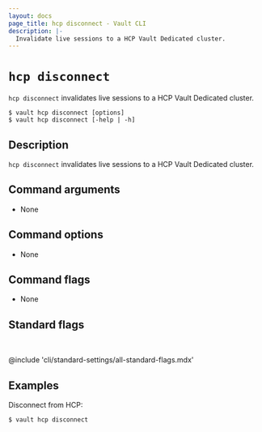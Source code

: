 ```yaml
---
layout: docs
page_title: hcp disconnect - Vault CLI
description: |-
  Invalidate live sessions to a HCP Vault Dedicated cluster.
---
```


# `hcp disconnect`

`hcp disconnect` invalidates live sessions to a HCP Vault Dedicated cluster.

<CodeBlockConfig hideClipboard>

```shell-session
$ vault hcp disconnect [options]
$ vault hcp disconnect [-help | -h]
```

</CodeBlockConfig>

## Description

`hcp disconnect` invalidates live sessions to a HCP Vault Dedicated cluster.


## Command arguments

- None

## Command options

- None

## Command flags

- None

## Standard flags

<br />

@include 'cli/standard-settings/all-standard-flags.mdx'

## Examples

Disconnect from HCP:

```shell-session
$ vault hcp disconnect
```
